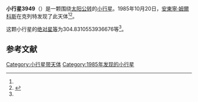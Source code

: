 {{Infobox planet
| bgcolour = #FFFFC0
| name = 3949 Mach
| symbol = 
| image = 
| caption = 
| discovery = yes
| discovery_ref = 
| discoverer = [[安東寧·姆爾科斯|安東寧·姆爾科斯]]
| discovery_site = [[克列特|克列特]] 
| discovered = 1985年10月20日
| designations = yes
| mp_name = 
| named_after = 
| alt_names = 1985 UL/ 1984 JB1 / 1985 VG1 / 1987 HE2
| mp_category = [[主带小行星|主带小行星]]
| orbit_ref = <ref name="a">[http://ssd.jpl.nasa.gov/sbdb.cgi?sstr=3949 3949 Mach] {{Wayback|url=http://ssd.jpl.nasa.gov/sbdb.cgi?sstr=3949 |date=20210810030948 }}，小行星數據庫瀏覽器（JPL Small-Body Database Browser）－[[美国国家航空航天局|美国国家航空航天局]]喷气推进实验室</ref>
| epoch = 2456400.5 (2013年4月18日更新)
| aphelion = {{convert|2.27808286918314|AU|km|3|abbr=on|lk=out}}
| perihelion = {{convert|2.137229208281545|AU|km|3|abbr=on}}
| semimajor = {{convert|2.207656038732342|AU|km|3|abbr=on}}
| eccentricity = 0.031901179
| period = 1198.106823 [[日|日]]<br />3.28[[儒略年|儒略年]]
| avg_speed = 
| inclination = 3.780190458989895
| asc_node = 249.8970371139791
| mean_anomaly = 
| arg_peri = 304.8310553936676
| satellites = 
| physical_characteristics = yes
| dimensions = 
| mass = 
| density = 
| surface_grav = 
| escape_velocity = 
| sidereal_day = 
| axial_tilt = 
| pole_ecliptic_lat = 
| pole_ecliptic_lon = 
| albedo = 
| temperatures= 
| temp_name1 = 
| mean_temp_1 = 
| max_temp_1 = 
| temp_name2 = 
| max_temp_2 = 
| spectral_type = 
| abs_magnitude = 304.8310553936676
}}

'''小行星3949'''（{{lang-en|3949 Mach}}）是一颗围绕[[太阳|太阳]][[公转|公转]]的[[小行星|小行星]]。1985年10月20日，[[安東寧·姆爾科斯|安東寧·姆爾科斯]]在克列特发现了此天体<ref name="a" /><ref>{{cite news|title=小行星列表|url=http://cfa-www.harvard.edu/iau/lists/NumberedMPs.txt|accessdate=2013-07-08|newspaper=哈佛大学|archive-date=2008-05-17|archive-url=https://web.archive.org/web/20080517010638/http://cfa-www.harvard.edu/iau/lists/NumberedMPs.txt|dead-url=no}}</ref>。

这颗小行星的[[绝对星等|绝对星等]]为304.8310553936676等<ref name="a" />。

==参考文献==
{{reflist}}
{{Minor Planet Number|[[小行星3948|小行星3948]]|[[小行星3950|小行星3950]]}}

{{小天体}}

[[Category:小行星带天体|Category:小行星带天体]]
[[Category:1985年发现的小行星|Category:1985年发现的小行星]]

{{asteroid-stub}}